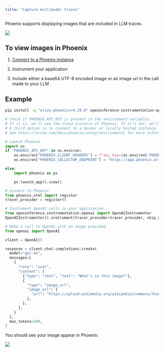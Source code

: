 ```yaml
---
title: "Capture multimodal traces"
---
```


Phoenix supports displaying images that are included in LLM traces.

<Frame>
      <img src="https://arize.com/wp-content/uploads/2024/08/multimodal_gallery.gif"/>
</Frame>

## To view images in Phoenix

1. [Connect to a Phoenix instance](/phoenix/quickstart)

2. Instrument your application

3. Include either a base64 UTF-8 encoded image or an image url in the call made to your LLM

## Example

```bash
pip install -q "arize-phoenix>=4.29.0" openinference-instrumentation-openai openai
```

```python
# Check if PHOENIX_API_KEY is present in the environment variables.
# If it is, we'll use the cloud instance of Phoenix. If it's not, we'll start a local instance.
# A third option is to connect to a docker or locally hosted instance.
# See https://arize.com/docs/phoenix/setup/environments for more information.

# Launch Phoenix
import os
if "PHOENIX_API_KEY" in os.environ:
    os.environ["PHOENIX_CLIENT_HEADERS"] = f"api_key={os.environ['PHOENIX_API_KEY']}"
    os.environ["PHOENIX_COLLECTOR_ENDPOINT"] = "https://app.phoenix.arize.com"

else:
    import phoenix as px

    px.launch_app().view()

# Connect to Phoenix
from phoenix.otel import register
tracer_provider = register()

# Instrument OpenAI calls in your application
from openinference.instrumentation.openai import OpenAIInstrumentor
OpenAIInstrumentor().instrument(tracer_provider=tracer_provider, skip_dep_check=True)

# Make a call to OpenAI with an image provided
from openai import OpenAI

client = OpenAI()

response = client.chat.completions.create(
  model="gpt-4o",
  messages=[
    {
      "role": "user",
      "content": [
        {"type": "text", "text": "What’s in this image?"},
        {
          "type": "image_url",
          "image_url": {
            "url": "https://upload.wikimedia.org/wikipedia/commons/thumb/d/dd/Gfp-wisconsin-madison-the-nature-boardwalk.jpg/2560px-Gfp-wisconsin-madison-the-nature-boardwalk.jpg",
          },
        },
      ],
    }
  ],
  max_tokens=300,
)
```

You should see your image appear in Phoenix:

<Frame caption="">
  <img src="https://storage.googleapis.com/arize-phoenix-assets/assets/images/phoenix-docs-images/cd6e069b-image.jpeg" />
</Frame>


